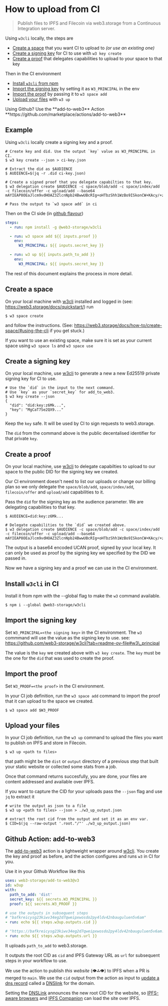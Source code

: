 
# How to upload from CI

> Publish files to IPFS and Filecoin via web3.storage from a Continuous Integration server.

Using `w3cli` locally, the steps are

- [Create a space](#create-a-space) that you want CI to upload to _(or use an existing one)_
- [Create a signing key](#create-a-signing-key) for CI to use with `w3 key create`
- [Create a proof](#create-a-proof) that delegates capabilities to upload to your space to that key

Then in the CI environment

- [Install `w3cli` from npm](#install-w3cli-in-ci)
- [Import the signing key](#import-the-signing-key) by setting it as `W3_PRINCIPAL` in the env
- [Import the proof](#import-the-proof) by passing it to `w3 space add`
- [Upload your files](#upload-your-files) with `w3 up`

<Callout type='info'>
  Using Github? Use the **add-to-web3** Action **https://github.com/marketplace/actions/add-to-web3**
</Callout>

## Example

Using `w3cli` locally create a signing key and a proof.

```shell
# Create key and did. Use the output `key` value as W3_PRINCIPAL in CI.
$ w3 key create --json > ci-key.json

# Extract the did as $AUDIENCE
$ AUDIENCE=$(jq -r .did ci-key.json)

# Create a signed proof that you delegate capabilties to that key. 
$ w3 delegation create $AUDIENCE -c space/blob/add -c space/index/add -c filecoin/offer -c upload/add --base64
mAYIEAP8OEaJlcm9vdHOAZ3ZlcnNpb24BwwUBcRIg+oHTbzShh1WzBo9ISkonCW+KAcy/+zW8Zb...

# Pass the output to `w3 space add` in ci
```

Then on the CI side (in [github flavour](https://github.com/web3-storage/add-to-web3/blob/abc09576bd0f06e881b250012cc94c535b2d577f/action.yml#L42-L54))

```yaml
steps:
  - run: npm install -g @web3-storage/w3cli

  - run: w3 space add ${{ inputs.proof }}
    env:
      W3_PRINCIPAL: ${{ inputs.secret_key }}

  - run: w3 up ${{ inputs.path_to_add }}
    env:
      W3_PRINCIPAL: ${{ inputs.secret_key }}
```

The rest of this document explains the process in more detail.

## Create a space

On your local machine with [w3cli][] installed and logged in (see: https://web3.storage/docs/quickstart/) run

```shell
$ w3 space create
```

and follow the instructions. (See: https://web3.storage/docs/how-to/create-space/#using-the-cli if you get stuck.)

If you want to use an existing space, make sure it is set as your current space using `w3 space ls` and `w3 space use`

## Create a signing key

On your local machine, use [w3cli][] to generate a new a new Ed25519 private signing key for CI to use.

```shell
# Use the `did` in the input to the next command. 
# Use `key` as your `secret_key` for add_to_web3.
$ w3 key create --json
{
  "did": "did:key:z6Mk...",
  "key": "MgCaT7Se2QX9..."
}
```

Keep the `key` safe. It will be used by CI to sign requests to web3.storage.

The `did` from the command above is the public decentalised identifier for that private `key`.

## Create a proof

On your local machine, use [w3cli][] to delegate capabilties to upload to our space to the public DID for the signing key we created.

Our CI environment doesn't need to list our uploads or change our billing plan so we only delegate the `space/blob/add`, `space/index/add`, `filecoin/offer` and `upload/add` capabilities to it.

Pass the `did` for the signing key as the audience parameter. We are delegating capabilities to that key.

```shell
$ AUDIENCE=did:key:z6Mk...

# Delegate capabilities to the `did` we created above.
$ w3 delegation create $AUDIENCE -c space/blob/add -c space/index/add -c filecoin/offer -c upload/add --base64
mAYIEAP8OEaJlcm9vdHOAZ3ZlcnNpb24BwwUBcRIg+oHTbzShh1WzBo9ISkonCW+KAcy/+zW8Zb...
```

The output is a base64 encoded UCAN proof, signed by your local key. It can only be used as proof by the signing key we specified by the DID we passed in.

Now we have a signing key and a proof we can use in the CI environment.

## Install `w3cli` in CI

Install it from npm with the --global flag to make the `w3` command available.

```shell
$ npm i --global @web3-storage/w3cli
```

## Import the signing key

Set `W3_PRINCIPAL=<the signing key>` in the CI environment. The `w3` commmand will use the value as the signing key to use. see: https://github.com/web3-storage/w3cli?tab=readme-ov-file#w3\_principal

The value is the `key` we created above with `w3 key create`. The `key` must be the one for the `did` that was used to create the proof.

## Import the proof

Set `W3_PROOF=<the proof>` in the CI environment.

In your CI job definition, run the `w3 space add` command to import the proof that it can upload to the space we created.

```shell
$ w3 space add $W3_PROOF
```

## Upload your files

In your CI job definition, run the `w3 up` command to upload the files you want to publish on IPFS and store in Filecoin.

```shell
$ w3 up <path to files>
```

that path might be the `dist` or `output` directory of a previous step that built your static website or collected some stats from a job.

Once that command returns succesfully, you are done, your files are content addressed and available over IPFS.

If you want to capture the CID for your uploads pass the `--json` flag and use `jq` to extract it

```shell
# write the output as json to a file
$ w3 up <path to files> --json > ./w3_up_output.json

# extract the root cid from the output and set it as an env var.
$ CID=$(jq --raw-output '.root."/"' ./w3_up_output.json)
```

## Github Action: add-to-web3

The [add-to-web3][] action is a lightweight wrapper around [w3cli][]. You create the key and proof as before, and the action configures and runs `w3` in CI for you.

Use it in your Github Workflow like this

```yaml
uses: web3-storage/add-to-web3@v3
id: w3up
with:
  path_to_add: 'dist'
  secret_key: ${{ secrets.W3_PRINCIPAL }}
  proof: ${{ secrets.W3_PROOF }}

# use the outputs in subsequent steps
# "bafkreicysg23kiwv34eg2d7qweipxwosdo2py4ldv42nbauguluen5v6am"
- run: echo ${{ steps.w3up.outputs.cid }}

# "https://bafkreicysg23kiwv34eg2d7qweipxwosdo2py4ldv42nbauguluen5v6am.ipfs.w3s.link"
- run: echo ${{ steps.w3up.outputs.url }}
```

It uploads `path_to_add` to web3.storage.

It outputs the root CID as `cid` and IPFS Gateway URL as `url` for subsequent steps in your workflow to use.

We use the action to publish _this website_ (👁️⁂👁️) to IPFS when a PR is merged to `main`. We use the `cid` output from the action as input to [update a dns record](https://github.com/web3-storage/www/blob/18044a3814846967fca1126ab3baa3973c43e908/.github/workflows/deploy.yml#L79-L89) called a [DNSlink][] for the domain.

Setting the [DNSLink][] announces the new root CID for the website, so [IPFS-aware browsers](https://brave.com/ipfs-support/) and [IPFS Companion](https://docs.ipfs.tech/install/ipfs-companion/) can load the site over IPFS.

[w3cli]: https://github.com/web3-storage/w3cli

[add-to-web3]: https://github.com/web3-storage/add-to-web3

[DNSLink]: https:/dnslink.io
